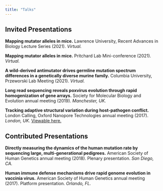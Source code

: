 ```yaml
---
title: "Talks"
---
```


## Invited Presentations

**Mapping mutator alleles in mice.** Lawrence University, Recent Advances in Biology Lecture Series (2021). *Virtual.*


**Mapping mutator alleles in mice.** Pritchard Lab Mini-conference (2021). *Virtual.*


**A wild-derived antimutator drives germline mutation spectrum differences in a genetically diverse murine family.** Columbia University, Przeworski Lab Meeting (2021). *Virtual.*


**Long read sequencing reveals poxvirus evolution through rapid homogenization of gene arrays.** Society for Molecular Biology and Evolution annual meeting (2019). *Manchester, UK.*


**Tracking adaptive structural variation during host-pathogen conflict.** London Calling, Oxford Nanopore Technologies annual meeting (2017). *London, UK.* [Viewable here.](https://vimeo.com/218946408)

## Contributed Presentations

**Directly measuring the dynamics of the human mutation rate by sequencing large, multi-generational pedigrees.** American Society of Human Genetics annual meeting (2018). Plenary presentation. *San Diego, CA.*


**Human immune defense mechanisms drive rapid genome evolution in vaccinia virus.** American Society of Human Genetics annual meeting (2017). Platform presentation. *Orlando, FL.*